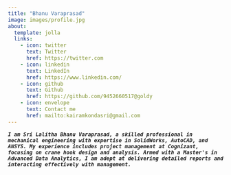 ```yaml
---
title: "Bhanu Varaprasad"
image: images/profile.jpg
about:
  template: jolla
  links:
    - icon: twitter
      text: Twitter
      href: https://twitter.com
    - icon: linkedin
      text: LinkedIn
      href: https://www.linkedin.com/
    - icon: github
      text: Github
      href: https://github.com/9452660517@goldy
    - icon: envelope
      text: Contact me
      href: mailto:kairamkondasri@gmail.com
---
```


***`I am Sri Lalitha Bhanu Varaprasad, a skilled professional in mechanical engineering with expertise in SolidWorks, AutoCAD, and ANSYS. My experience includes project management at Cognizant, focusing on crane hook design and analysis. Armed with a Master's in Advanced Data Analytics, I am adept at delivering detailed reports and interacting effectively with management.`***
